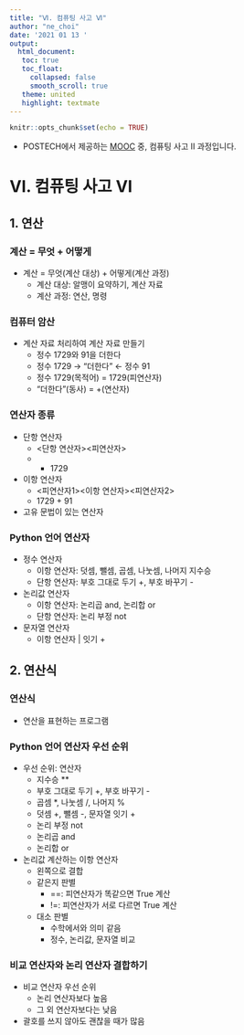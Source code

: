 ```yaml
---
title: "Ⅵ. 컴퓨팅 사고 Ⅵ" 
author: "ne_choi"
date: '2021 01 13 '
output:
  html_document:
   toc: true
   toc_float:
     collapsed: false
     smooth_scroll: true
   theme: united
   highlight: textmate
---
```



```r
knitr::opts_chunk$set(echo = TRUE)
```

* POSTECH에서 제공하는 [MOOC](https://pabi.smartlearn.io/) 중, 컴퓨팅 사고 Ⅱ 과정입니다. 

# Ⅵ. 컴퓨팅 사고 Ⅵ
## 1. 연산
### 계산 = 무엇 + 어떻게
- 계산 = 무엇(계산 대상) + 어떻게(계산 과정)
  - 계산 대상: 알맹이 요약하기, 계산 자료
  - 계산 과정: 연산, 명령

### 컴퓨터 암산
- 계산 자료 처리하여 계산 자료 만들기
  - 정수 1729와 91을 더한다
  - 정수 1729 → "더한다" ← 정수 91
  - 정수 1729(목적어) = 1729(피연산자)
  - "더한다"(동사) = +(연산자)

### 연산자 종류
- 단항 연산자
  - <단항 연산자><피연산자>
  - - 1729
- 이항 연산자
  - <피연산자1><이항 연산자><피연산자2>
  - 1729 + 91
- 고유 문법이 있는 연산자

### Python 언어 연산자
- 정수 연산자
  - 이항 연산자: 덧셈, 뺄셈, 곱셈, 나눗셈, 나머지 지수승
  - 단항 연산자: 부호 그대로 두기 +, 부호 바꾸기 -
- 논리값 연산자
  - 이항 연산자: 논리곱 and, 논리합 or
  - 단항 연산자: 논리 부정 not
- 문자열 연산자
  - 이항 연산자 | 잇기 +

## 2. 연산식
### 연산식
- 연산을 표현하는 프로그램

### Python 언어 연산자 우선 순위
- 우선 순위: 연산자
  - 지수승 **
  - 부호 그대로 두기 +, 부호 바꾸기 -
  - 곱셈 *, 나눗셈 /, 나머지 %
  - 덧셈 +, 뺄셈 -, 문자열 잇기 +
  - 논리 부정 not
  - 논리곱 and
  - 논리합 or

- 논리값 계산하는 이항 연산자
  - 왼쪽으로 결합
  - 같은지 판별
    - ==: 피연산자가 똑같으면 True 계산
    - !=: 피연산자가 서로 다르면 True 계산
  - 대소 판별
    - 수학에서와 의미 같음
    - 정수, 논리값, 문자열 비교

### 비교 연산자와 논리 연산자 결합하기
- 비교 연산자 우선 순위
  - 논리 연산자보다 높음
  - 그 외 연산자보다는 낮음
- 괄호를 쓰지 않아도 괜찮을 때가 많음